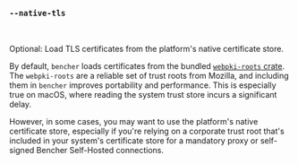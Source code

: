 ### `--native-tls`

<br />

Optional: Load TLS certificates from the platform's native certificate store.

By default, `bencher` loads certificates from the bundled [`webpki-roots` crate][webpki-roots].
The `webpki-roots` are a reliable set of trust roots from Mozilla,
and including them in `bencher` improves portability and performance.
This is especially true on macOS, where reading the system trust store incurs a significant delay.

However, in some cases, you may want to use the platform's native certificate store,
especially if you're relying on a corporate trust root that's included in your system's certificate store
for a mandatory proxy or self-signed Bencher Self-Hosted connections.

[webpki-roots]: https://github.com/rustls/webpki-roots
